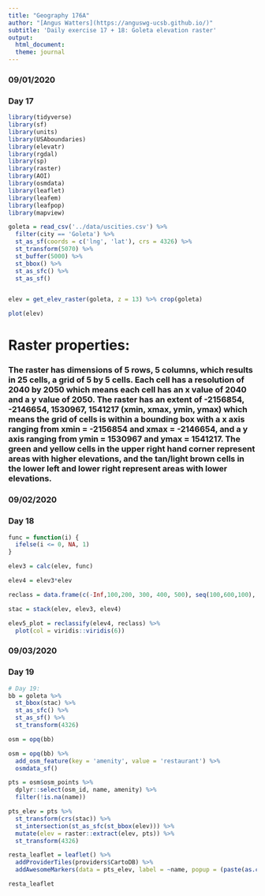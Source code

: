 ```yaml
---
title: "Geography 176A"
author: "[Angus Watters](https://anguswg-ucsb.github.io/)"
subtitle: 'Daily exercise 17 + 18: Goleta elevation raster'
output:
  html_document:
  theme: journal
---
```


### 09/01/2020
### Day 17
```r
library(tidyverse)
library(sf)
library(units)
library(USAboundaries)
library(elevatr)
library(rgdal)
library(sp)
library(raster)
library(AOI)
library(osmdata)
library(leaflet)
library(leafem)
library(leafpop)
library(mapview)

goleta = read_csv('../data/uscities.csv') %>%
  filter(city == 'Goleta') %>%
  st_as_sf(coords = c('lng', 'lat'), crs = 4326) %>%
  st_transform(5070) %>%
  st_buffer(5000) %>%
  st_bbox() %>%
  st_as_sfc() %>%
  st_as_sf()


elev = get_elev_raster(goleta, z = 13) %>% crop(goleta)

plot(elev)
```

# Raster properties:

### The raster has dimensions of 5 rows, 5 columns, which results in 25 cells, a grid of 5 by 5 cells. Each cell has a resolution of 2040 by 2050 which means each cell has an x value of 2040 and a y value of 2050. The raster has an extent of -2156854, -2146654, 1530967, 1541217  (xmin, xmax, ymin, ymax) which means the grid of cells is within a bounding box with a x axis ranging from xmin = -2156854 and xmax = -2146654, and a y axis ranging from ymin = 1530967 and ymax = 1541217. The green and yellow cells in the upper right hand corner represent areas with higher elevations, and the tan/light brown cells in the lower left and lower right represent areas with lower elevations.


### 09/02/2020
### Day 18
```r
func = function(i) {
  ifelse(i <= 0, NA, 1)
}

elev3 = calc(elev, func)

elev4 = elev3*elev

reclass = data.frame(c(-Inf,100,200, 300, 400, 500), seq(100,600,100), c(0:5))

stac = stack(elev, elev3, elev4)

elev5_plot = reclassify(elev4, reclass) %>%
  plot(col = viridis::viridis(6))
```




### 09/03/2020
### Day 19

```r
# Day 19:
bb = goleta %>%
  st_bbox(stac) %>%
  st_as_sfc() %>%
  st_as_sf() %>%
  st_transform(4326)

osm = opq(bb)

osm = opq(bb) %>%
  add_osm_feature(key = 'amenity', value = 'restaurant') %>%
  osmdata_sf()

pts = osm$osm_points %>%
  dplyr::select(osm_id, name, amenity) %>%
  filter(!is.na(name))

pts_elev = pts %>%
  st_transform(crs(stac)) %>%
  st_intersection(st_as_sfc(st_bbox(elev))) %>%
  mutate(elev = raster::extract(elev, pts)) %>%
  st_transform(4326)

resta_leaflet = leaflet() %>%
  addProviderTiles(providers$CartoDB) %>%
  addAwesomeMarkers(data = pts_elev, label = ~name, popup = (paste(as.character(pts_elev$elev), 'meters')))

resta_leaflet
```






